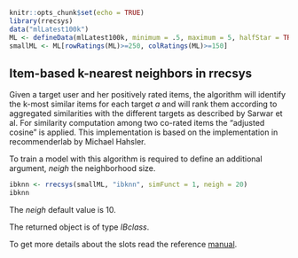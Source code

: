 <!--
%\VignetteEngine{knitr::knitr}
%\VignetteIndexEntry{2.2 Item-based k-nearest neighbors}
-->

```r
knitr::opts_chunk$set(echo = TRUE)
library(rrecsys)
data("mlLatest100k")
ML <- defineData(mlLatest100k, minimum = .5, maximum = 5, halfStar = TRUE)
smallML <- ML[rowRatings(ML)>=250, colRatings(ML)>=150]
```

## Item-based k-nearest neighbors in rrecsys

Given a target user and her positively rated items, the algorithm will identify the k-most similar items for each target _a_ and will rank them according to aggregated similarities with the different targets as described by Sarwar et al. For similarity computation among two co-rated items the "adjusted cosine" is applied. This implementation is based on the implementation in recommenderlab by Michael Hahsler.

To train a model with this algorithm is required to define an additional argument, _neigh_ the neighborhood size.
```r
ibknn <- rrecsys(smallML, "ibknn", simFunct = 1, neigh = 20)
ibknn
```
The _neigh_ default value is 10.

The returned object is of type _IBclass_. 

To get more details about the slots read the reference [manual](https://cran.r-project.org/web/packages/rrecsys/rrecsys.pdf).

